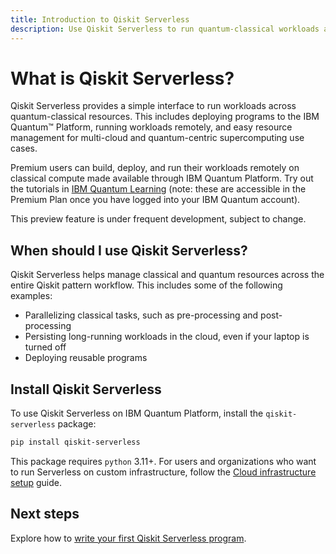```yaml
---
title: Introduction to Qiskit Serverless
description: Use Qiskit Serverless to run quantum-classical workloads across the cloud and on quantum-centric supercomputers.
---
```


# What is Qiskit Serverless?

Qiskit Serverless provides a simple interface to run workloads across quantum-classical resources. This includes deploying programs to the IBM Quantum&trade; Platform, running workloads remotely, and easy resource management for multi-cloud and quantum-centric supercomputing use cases.

Premium users can build, deploy, and run their workloads remotely on classical compute made available through IBM Quantum Platform. Try out the tutorials in [IBM Quantum Learning](https://learning.quantum.ibm.com/catalog/tutorials?topics=qiskit-patterns) (note: these are accessible in the Premium Plan once you have logged into your IBM Quantum account).

<Admonition type="note">
    This preview feature is under frequent development, subject to change.
</Admonition>

## When should I use Qiskit Serverless?

Qiskit Serverless helps manage classical and quantum resources across the entire Qiskit pattern workflow. This includes some of the following examples:

- Parallelizing classical tasks, such as pre-processing and post-processing
- Persisting long-running workloads in the cloud, even if your laptop is turned off
- Deploying reusable programs

## Install Qiskit Serverless

To use Qiskit Serverless on IBM Quantum Platform, install the `qiskit-serverless` package:

```bash
pip install qiskit-serverless
```

This package requires `python` 3.11+. For users and organizations who want to run Serverless on custom infrastructure, follow the [Cloud infrastructure setup](https://qiskit.github.io/qiskit-serverless/cloud.html) guide.

## Next steps

<Admonition type="info" title="Recommendations">

Explore how to [write your first Qiskit Serverless program](./serverless-first-program).

</Admonition>